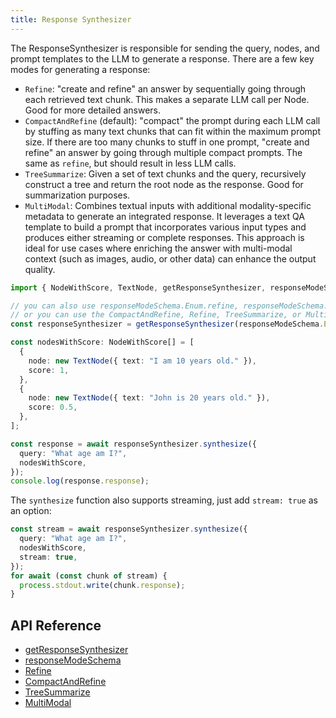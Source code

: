 ```yaml
---
title: Response Synthesizer
---
```


The ResponseSynthesizer is responsible for sending the query, nodes, and prompt templates to the LLM to generate a response. There are a few key modes for generating a response:

- `Refine`: "create and refine" an answer by sequentially going through each retrieved text chunk.
  This makes a separate LLM call per Node. Good for more detailed answers.
- `CompactAndRefine` (default): "compact" the prompt during each LLM call by stuffing as
  many text chunks that can fit within the maximum prompt size. If there are
  too many chunks to stuff in one prompt, "create and refine" an answer by going through
  multiple compact prompts. The same as `refine`, but should result in less LLM calls.
- `TreeSummarize`: Given a set of text chunks and the query, recursively construct a tree
  and return the root node as the response. Good for summarization purposes.
- `MultiModal`: Combines textual inputs with additional modality-specific metadata to generate an integrated response. 
  It leverages a text QA template to build a prompt that incorporates various input types and produces either streaming or complete responses.
  This approach is ideal for use cases where enriching the answer with multi-modal context (such as images, audio, or other data) 
  can enhance the output quality.

```typescript
import { NodeWithScore, TextNode, getResponseSynthesizer, responseModeSchema } from "llamaindex";

// you can also use responseModeSchema.Enum.refine, responseModeSchema.Enum.tree_summarize, responseModeSchema.Enum.multi_modal
// or you can use the CompactAndRefine, Refine, TreeSummarize, or MultiModal classes directly
const responseSynthesizer = getResponseSynthesizer(responseModeSchema.Enum.compact);

const nodesWithScore: NodeWithScore[] = [
  {
    node: new TextNode({ text: "I am 10 years old." }),
    score: 1,
  },
  {
    node: new TextNode({ text: "John is 20 years old." }),
    score: 0.5,
  },
];

const response = await responseSynthesizer.synthesize({
  query: "What age am I?",
  nodesWithScore,
});
console.log(response.response);
```

The `synthesize` function also supports streaming, just add `stream: true` as an option:

```typescript
const stream = await responseSynthesizer.synthesize({
  query: "What age am I?",
  nodesWithScore,
  stream: true,
});
for await (const chunk of stream) {
  process.stdout.write(chunk.response);
}
```

## API Reference

- [getResponseSynthesizer](/docs/api/functions/getResponseSynthesizer)
- [responseModeSchema](/docs/api/variables/responseModeSchema)
- [Refine](/docs/api/classes/Refine)
- [CompactAndRefine](/docs/api/classes/CompactAndRefine)
- [TreeSummarize](/docs/api/classes/TreeSummarize)
- [MultiModal](/docs/api/classes/MultiModal)
